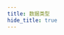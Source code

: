 ```yaml
---
title: 数据类型
hide_title: true
---
```



<FeatureIcon src={javascript} title="数据类型" />
<LinkList
  data={[
    {
      title: "Number",
      link: "/docs/javascript/data-type/number",
      src: javascript,
    },
  ]}
/>
